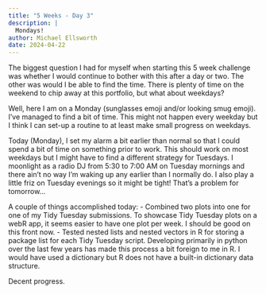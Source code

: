 ```yaml
---
title: "5 Weeks - Day 3"
description: |
  Mondays!
author: Michael Ellsworth
date: 2024-04-22
---
```


The biggest question I had for myself when starting this 5 week challenge was whether I would continue to bother with this after a day or two. The other was would I be able to find the time. There is plenty of time on the weekend to chip away at this portfolio, but what about weekdays?

Well, here I am on a Monday (sunglasses emoji and/or looking smug emoji). I've managed to find a bit of time. This might not happen every weekday but I think I can set-up a routine to at least make small progress on weekdays.

Today (Monday), I set my alarm a bit earlier than normal so that I could spend a bit of time on something prior to work. This should work on most weekdays but I might have to find a different strategy for Tuesdays. I moonlight as a radio DJ from 5:30 to 7:00 AM on Tuesday mornings and there ain't no way I'm waking up any earlier than I normally do. I also play a little friz on Tuesday evenings so it might be tight! That's a problem for tomorrow...

A couple of things accomplished today:
- Combined two plots into one for one of my Tidy Tuesday submissions. To showcase Tidy Tuesday plots on a webR app, it seems easier to have one plot per week. I should be good on this front now.
- Tested nested lists and nested vectors in R for storing a package list for each Tidy Tuesday script. Developing primarily in python over the last few years has made this process a bit foreign to me in R. I would have used a dictionary but R does not have a built-in dictionary data structure.

Decent progress.